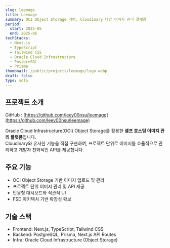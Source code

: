 ```yaml
---
slug: leemage
title: Leemage
summary: OCI Object Storage 기반, Cloudinary 대안 이미지 관리 플랫폼
period:
  start: 2025-05
  end: 2025-06
techStacks:
  - Next.js
  - TypeScript
  - Tailwind CSS
  - Oracle Cloud Infrastructure
  - PostgreSQL
  - Prisma
thumbnail: /public/projects/leemage/logo.webp
draft: false
type: solo
---
```


## 프로젝트 소개

GitHub : [https://github.com/leey00nsu/leemage](https://github.com/leey00nsu/leemage)

Oracle Cloud Infrastructure(OCI) Object Storage를 활용한 **셀프 호스팅 이미지 관리 플랫폼**입니다.  
Cloudinary와 유사한 기능을 직접 구현하여, 프로젝트 단위로 이미지를 효율적으로 관리하고 개발자 친화적인 API를 제공합니다.

## 주요 기능

- OCI Object Storage 기반 이미지 업로드 및 관리
- 프로젝트 단위 이미지 관리 및 API 제공
- 반응형 대시보드와 직관적 UI
- FSD 아키텍처 기반 확장성 확보

## 기술 스택

- Frontend: Next.js, TypeScript, Tailwind CSS
- Backend: PostgreSQL, Prisma, Next.js API Routes
- Infra: Oracle Cloud Infrastructure (Object Storage)
